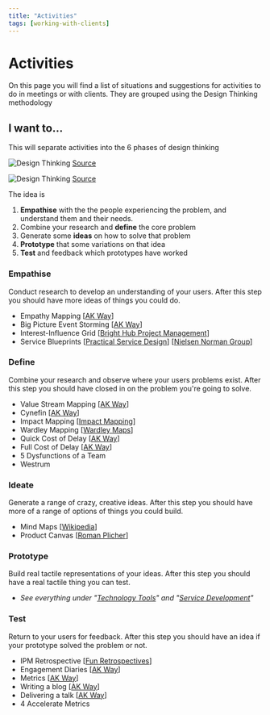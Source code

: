 ```yaml
---
title: "Activities"
tags: [working-with-clients]
---
```



# Activities

On this page you will find a list of situations and suggestions for activities to do in meetings or with clients. They are grouped using the Design Thinking methodology

## I want to...

This will separate activities into the 6 phases of design thinking

![Design Thinking](../img/design-thinking/designthinking.png)
[Source](https://www.nngroup.com/articles/design-thinking/)

![Design Thinking](../img/design-thinking/design-diamond.png)
[Source](https://stormz.me/en/designthinking)

The idea is

1. **Empathise** with the the people experiencing the problem, and understand them and their needs.
1. Combine your research and **define** the core problem
1. Generate some **ideas** on how to solve that problem
1. **Prototype** that some variations on that idea
1. **Test** and feedback which prototypes have worked

### Empathise

Conduct research to develop an understanding of your users. After this step you should have more ideas of things you could do.

- Empathy Mapping [[AK Way](../lean-agile/empathy-mapping.md)]
- Big Picture Event Storming [[AK Way](../lean-agile/event-storming.md)]
- Interest-Influence Grid [[Bright Hub Project Management](https://www.brighthubpm.com/resource-management/81140-what-is-the-power-influence-grid-or-matrix/)]
- Service Blueprints [[Practical Service Design](http://www.practicalservicedesign.com/download-the-guide/)] [[Nielsen Norman Group](https://www.nngroup.com/articles/service-blueprints-definition/)]

### Define

Combine your research and observe where your users problems exist. After this step you should have closed in on the problem you're going to solve.

- Value Stream Mapping [[AK Way](../working-with-clients/demonstrating-value.md#value-stream-mapping)]
- Cynefin [[AK Way](../lean-agile/cynefin.md)]
- Impact Mapping [[Impact Mapping](https://www.impactmapping.org/)]
- Wardley Mapping [[Wardley Maps](https://leadingedgeforum.com/insights/filter/wardley-mapping)]
- Quick Cost of Delay [[AK Way](../lean-agile/cost-of-delay.md)]
- Full Cost of Delay [[AK Way](../lean-agile/cost-of-delay.md)]
- 5 Dysfunctions of a Team
- Westrum

### Ideate

Generate a range of crazy, creative ideas. After this step you should have more of a range of options of things you could build.

- Mind Maps [[Wikipedia](https://en.wikipedia.org/wiki/Mind_map)]
- Product Canvas [[Roman Plicher](https://www.romanpichler.com/blog/the-product-canvas/)]

### Prototype

Build real tactile representations of your ideas. After this step you should have a real tactile thing you can test.

- _See everything under "[Technology Tools](../technology-tools/index.md)" and "[Service Development](../service-development/index.md)"_

### Test

Return to your users for feedback. After this step you should have an idea if your prototype solved the problem or not.

- IPM Retrospective [[Fun Retrospectives](http://www.funretrospectives.com/)]
- Engagement Diaries [[AK Way](engagement-diaries.md)]
- Metrics [[AK Way](metrics.md)]
- Writing a blog [[AK Way](../learning-and-development/writing-a-blog.md)]
- Delivering a talk [[AK Way](../learning-and-development/delivering-a-talk.md)]
- 4 Accelerate Metrics
